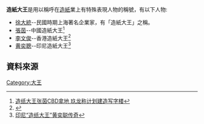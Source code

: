 {{中立性||time=2010-12-15}}
'''造紙大王'''是用以稱呼在[[造紙|造紙]]業上有特殊表現人物的稱號，有以下人物:

*[[徐大統|徐大統]]--民國時期上海著名企業家，有「造紙大王」之稱。
*[[張茵|張茵]]--中國造紙大王<ref>[http://house.ifeng.com/renwu/detail_2010_12/23/3659177_0.shtml 造纸大王张茵CBD拿地 玖龙称计划建造写字楼 ]{{dead link|date=2018年4月 |bot=InternetArchiveBot |fix-attempted=yes }}</ref>
*[[李文俊|李文俊]]--香港造紙大王<ref>{{Cite web |url=http://paper.wenweipo.com/2005/10/19/MR0510190001.htm |title=李文俊 造紙大王 理文紙業青出於藍 |access-date=2010-12-28 |archive-date=2019-06-06 |archive-url=https://web.archive.org/web/20190606000947/http://paper.wenweipo.com/2005/10/19/MR0510190001.htm |dead-url=no }}</ref>
*[[黄奕聰|黄奕聰]]--印尼造紙大王<ref>[http://www.yhsjzz.com/article.php?act=page&pid=33&id=234 印尼“造纸大王”黄奕聪传奇]{{dead link|date=2018年4月 |bot=InternetArchiveBot |fix-attempted=yes }}</ref>

== 資料來源 ==
{{Reflist}}

[[Category:大王|Category:大王]]